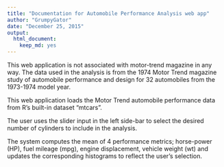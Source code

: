 ```yaml
---
title: "Documentation for Automobile Performance Analysis web app"
author: "GrumpyGator"
date: "December 25, 2015"
output: 
  html_document: 
    keep_md: yes
---
```

This web application is not associated with motor-trend magazine in any way. 
The data used in the analysis is from the 1974 Motor Trend magazine study of
automobile performance and design for 32 automobiles from the 1973-1974 model
year.


This web application loads the Motor Trend automobile performance data from 
R's built-in dataset "mtcars".

The user uses the slider input in the left side-bar to select the desired number
of cylinders to include in the analysis. 

The system computes the mean of 4 performance metrics; horse-power (HP),
fuel mileage (mpg), engine displacement, vehicle weight (wt) and updates
the corresponding histograms to reflect the user's selection.
